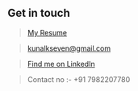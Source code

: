 ## Get in touch

> [My Resume](https://drive.google.com/file/d/16bNszydlf9u76PkminVDi_uGru9fB4PM/view?usp=sharing)

> kunalkseven@gmail.com

> [Find me on LinkedIn](https://www.linkedin.com/in/kunal-kumar-007/)

> Contact no :- +91 7982207780